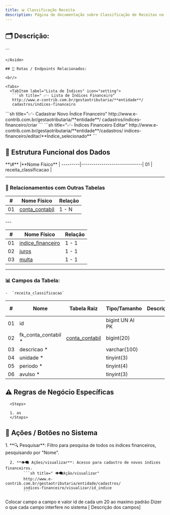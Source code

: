 ```yaml
---
title: 📊 Classificação Receita
description: Página de documentação sobre Classificação de Receitas no sistema e-Contrib.
---
```


## 🗂️ Descrição:

<Aside type="tip" title="Lista de Índice Financeiro ">
```

```
</Aside>

## 🔁 Rotas / Endpoints Relacionados:

<br/>

<Tabs>
  <TabItem label="Lista de Índices" icon="setting">
   ```sh title=" ✅- Lista de Índices Financeiro"
   http://www.e-contrib.com.br/gestaotributaria/**entidade**/
   cadastros/indices-financeiro
   ```
  </TabItem>
  <TabItem label="Cadastrar Novo" icon="add-document">
   ```sh title="✅- Cadastrar Novo Índice Financeiro"
   http://www.e-contrib.com.br/gestaotributaria/**entidade**/
   cadastros/indices-financeiro/criar
   ```
  </TabItem>
  <TabItem label="Índices Financeiro Editar" icon="pencil">
   ```sh title="✅- Índices Financeiro Editar"
   http://www.e-contrib.com.br/gestaotributaria/**entidade**/cadastros/
   indices-financeiro/editar/**Índice_selecionado**
   ```
  </TabItem>
</Tabs>

## 🧩 Estrutura Funcional dos Dados

<Card title="Tabelas sobre : " type="tip" icon="seti:db">
 **\#**  |**Nome Físico**               |
---------|------------------------------|
01       | receita_classificacao        |
</Card>

---

### 🔗 Relacionamentos com Outras Tabelas

<Card title="Tabelas Relacionadas - receita_classificacao:" type="tip" icon="seti:db">

 **\#**  |**Nome Físico**               |   **Relação** |
---------|------------------------------|---------------|      
01       | [conta_contabil](https://github.com/VenturaCerqueira/Documento_gestao_tributaria/blob/main/Cadastro/04%20-%20conta_contabil.md)               |     1 - N     |

</Card>
---
<Card title="Tabelas Dependentes - receita_classificacao:" type="tip" icon="seti:db">

 **\#**  |**Nome Físico**               |   **Relação** |
---------|------------------------------|---------------| 
01       | [indice_financeiro](https://github.com/VenturaCerqueira/Documento_gestao_tributaria/blob/main/Cadastro/01%20-%20indice_financeiro.md)           |     1 - 1     |
02       | [juros](https://github.com/VenturaCerqueira/Documento_gestao_tributaria/blob/main/Cadastro/03%20-%20juros.md)                       |     1 - 1     |
03       | [multa](https://github.com/VenturaCerqueira/Documento_gestao_tributaria/blob/main/Cadastro/02%20-%20multa.md)                        |     1 - 1     |
</Card>

---

### 📊 Campos da Tabela:

    -  `receita_classificacao`

<Card title="Campos de receita_classificacao" type="tip" icon="seti:db">

 **\#**  | **Nome**                     | **Tabela Raiz**         | **Tipo/Tamanho**        | **Descrição**                                                                        | **Campo sistema**                      |
---------|------------------------------|-------------------------|-------------------------|--------------------------------------------------------------------------------------|----------------------------------------|
01       | id                           |                         | bigint UN AI PK         |                                                                                      |                                        |
02       | fk_conta_contabil *          | [conta_contabil](https://github.com/VenturaCerqueira/Documento_gestao_tributaria/blob/main/Cadastro/04%20-%20conta_contabil.md)          | bigint(20)              |                                                                                      | Conta contábil                         |
03       | descricao *                  |                         | varchar(100)            |                                                                                      | Descrição                              |
04       | unidade *                    |                         | tinyint(3)              |                                                                                      | Unidade                                |
05       | periodo *                    |                         | tinyint(4)              |                                                                                      | Periodicidade                          |
06       | avulso *                     |                         | tinyint(3)              |                                                                                      | Avulso                                 |


</Card>

## ⚠️ Regras de Negócio Específicas
      <Steps>

      1. as
      </Steps>


## 🧪 Ações / Botões no Sistema
<Steps>
      1. **🔍 Pesquisar**: Filtro para pesquisa de todos os índices financeiros, pesquisando por "Nome".
         
      2. **👁️‍🗨️ Ações/visualizar**: Acesso para cadastro de novos índices financeiros.
            ```sh title=" 👁️‍🗨️Ação/visualizar"
            http://www.e-contrib.com.br/gestaotributaria/entidade/cadastros/
            indices-financeiro/visualizar/id_indice
            ```

   </Steps>






Colocar campo a campo e valor id de cada um 
20 ao maximo padrão
Dizer o que cada campo interfere no sistema [ Descrição dos campos]